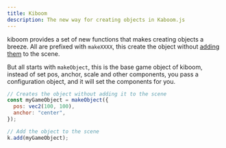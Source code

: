 ```yaml
---
title: Kiboom
description: The new way for creating objects in Kaboom.js
---
```


kiboom provides a set of new functions that makes creating objects a breeze. All
are prefixed with `makeXXXX`, this create the object without
[adding them](https://kaboomjs.com/#make) to the scene.

But all starts with `makeObject`, this is the base game object of kiboom, instead
of set pos, anchor, scale and other components, you pass a configuration object,
and it will set the components for you.

```js
// Creates the object without adding it to the scene
const myGameObject = makeObject({
  pos: vec2(100, 100),
  anchor: "center",  
});

// Add the object to the scene
k.add(myGameObject);
```

